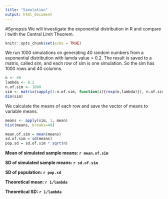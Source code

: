 ```yaml
---
title: "Simulation"
output: html_document
---
```

#Synopsis
We will investigate the exponential distribution in R and compare i twith the Central Limit Theorem.


```r
knitr::opts_chunk$set(echo = TRUE)
```

We run 1000 simulations on generating 40 random numbers from a exponential distribution with lamda value = 0.2. The result is saved to a matrix, called sim, and each row of sim is one simulation. So the sim has 1000 rows and 40 columns.

```r
n <- 40
lambda <- 0.2
n.of.sim <- 1000
sim <- matrix(sapply(1:n.of.sim, function(i){rexp(n,lambda)}), n.of.sim,n)
dim(sim)
```
We calculate the means of each row and save the vector of means to variable means.

```r
means <- apply(sim, 1, mean)
hist(means, breaks=40)

mean.of.sim = mean(means)
sd.of.sim = sd(means)
pop.sd = sd.of.sim * sqrt(n)

```
**Mean of simulated sample means: `r mean.of.sim`**

**SD of simulated sample means: `r sd.of.sim`**

**SD of population: `r pop.sd`**

**Theoretical mean: `r 1/lambda`**

**Theoretical SD: `r 1/lambda`**